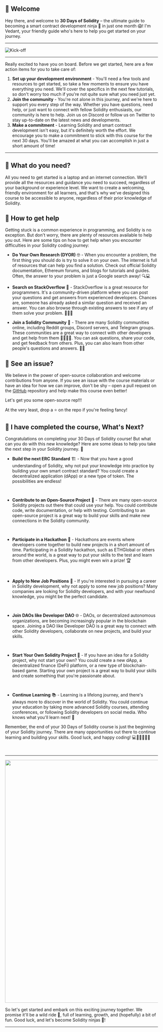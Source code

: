 ## 👋 Welcome

Hey there, and welcome to **30 Days of Solidity** – the ultimate guide to becoming a smart contract development ninja 🥷 in just one month 😱! I'm Vedant, your friendly guide who's here to help you get started on your journey.

---

![Kick-off](https://img.freepik.com/free-vector/spaceship-take-off-from-alien-planet-shuttle_107791-14442.jpg?w=1280&h=720)

---

Really excited to have you on board. Before we get started, here are a few action items for you to take care of:

1. **Set up your development environment** - You'll need a few tools and resources to get started, so take a few moments to ensure you have everything you need. We'll cover the specifics in the next few tutorials, so don't worry too much if you're not quite sure what you need just yet.
2. **Join the community** - You're not alone in this journey, and we're here to support you every step of the way. Whether you have questions, need help, or just want to connect with fellow Solidity enthusiasts, our community is here to help. Join us on Discord or follow us on Twitter to stay up-to-date on the latest news and developments.
3. **Make a commitment** - Learning Solidity and smart contract development isn't easy, but it's definitely worth the effort. We encourage you to make a commitment to stick with this course for the next 30 days. You'll be amazed at what you can accomplish in just a short amount of time!

---

## 🤔 What do you need?

All you need to get started is a laptop and an internet connection. We'll provide all the resources and guidance you need to succeed, regardless of your background or experience level. We want to create a welcoming, friendly environment for all learners, and that's why we've designed this course to be accessible to anyone, regardless of their prior knowledge of Solidity.

## 🤚 How to get help

Getting stuck is a common experience in programming, and Solidity is no exception. But don't worry, there are plenty of resources available to help you out. Here are some tips on how to get help when you encounter difficulties in your Solidity coding journey:

- **Do Your Own Research (DYOR)** 🤓 -
  When you encounter a problem, the first thing you should do is try to solve it on your own. The internet is full of resources that can help you find a solution. Check out official Solidity documentation, Ethereum forums, and blogs for tutorials and guides. Often, the answer to your problem is just a Google search away! 🔍💻

- **Search on StackOverflow** 👀 -
  StackOverflow is a great resource for programmers. It's a community-driven platform where you can post your questions and get answers from experienced developers. Chances are, someone has already asked a similar question and received an answer. You can also browse through existing answers to see if any of them solve your problem. 👨‍💻🤝

- **Join a Solidity Community** 👥 -
  There are many Solidity communities online, including Reddit groups, Discord servers, and Telegram groups. These communities are a great way to connect with other developers and get help from them 👨‍👩‍👧‍👦. You can ask questions, share your code, and get feedback from others. Plus, you can also learn from other people's questions and answers. 🤝💬

## 🤘 See an issue?

We believe in the power of open-source collaboration and welcome contributions from anyone. If you see an issue with the course materials or have an idea for how we can improve, don't be shy – open a pull request on the [GitHub](https://github.com/Envoy-VC/guides) repository and help make this course even better!

Let's get you some open-source rep!!!

At the very least, drop a ⭐ on the repo if you're feeling fancy!

## 🎉 I have completed the course, What's Next?

Congratulations on completing your 30 Days of Solidity course! But what can you do with this new knowledge? Here are some ideas to help you take the next step in your Solidity journey. 🚀

- **Build the next ERC Standard** 🏗️ -
  Now that you have a good understanding of Solidity, why not put your knowledge into practice by building your own smart contract standard? You could create a decentralized application (dApp) or a new type of token. The possibilities are endless!

  <br />

- **Contribute to an Open-Source Project** 🤝 -
  There are many open-source Solidity projects out there that could use your help. You could contribute code, write documentation, or help with testing. Contributing to an open-source project is a great way to build your skills and make new connections in the Solidity community.

  <br />

- **Participate in a Hackathon** 🤖 -
  Hackathons are events where developers come together to build new projects in a short amount of time. Participating in a Solidity hackathon, such as ETHGlobal or others around the world, is a great way to put your skills to the test and learn from other developers. Plus, you might even win a prize! 🏆

  <br />

- **Apply to New Job Positions** 💼 -
  If you're interested in pursuing a career in Solidity development, why not apply to some new job positions? Many companies are looking for Solidity developers, and with your newfound knowledge, you might be the perfect candidate.

  <br />

- **Join DAOs like Developer DAO** 🌐 -
  DAOs, or decentralized autonomous organizations, are becoming increasingly popular in the blockchain space. Joining a DAO like Developer DAO is a great way to connect with other Solidity developers, collaborate on new projects, and build your skills.

  <br />

- **Start Your Own Solidity Project** 🌟 -
  If you have an idea for a Solidity project, why not start your own? You could create a new dApp, a decentralized finance (DeFi) platform, or a new type of blockchain-based game. Starting your own project is a great way to build your skills and create something that you're passionate about.

  <br />

- **Continue Learning** 📚 -
  Learning is a lifelong journey, and there's always more to discover in the world of Solidity. You could continue your education by taking more advanced Solidity courses, attending conferences, or following Solidity developers on social media. Who knows what you'll learn next! 📖

Remember, the end of your 30 Days of Solidity course is just the beginning of your Solidity journey. There are many opportunities out there to continue learning and building your skills. Good luck, and happy coding! 💻👨‍💻👩‍💻🚀

<br />

---

<img
  src="https://media.tenor.com/r3XdvPsAV3kAAAAC/despicable-me-minions.gif"
  width="800px"
/>

So let's get started and embark on this exciting journey together. We promise it'll be a wild ride 🎢, full of learning, growth, and (hopefully) a bit of fun. Good luck, and let's become Solidity ninjas 🥷!

---
